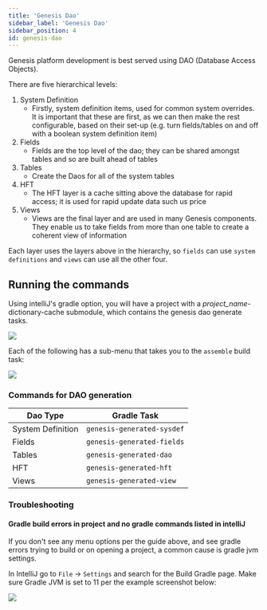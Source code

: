 ```yaml
---
title: 'Genesis Dao'
sidebar_label: 'Genesis Dao'
sidebar_position: 4
id: genesis-dao
---
```


Genesis platform development is best served using DAO (Database Access Objects).

There are five hierarchical levels:

1. System Definition
    - Firstly, system definition items, used for common system overrides. It is important that these are first, as we can then make the rest configurable, based on their set-up (e.g. turn fields/tables on and off with a boolean system definition item)
2. Fields
    - Fields are the top level of the dao; they can be shared amongst tables and so are built ahead of tables
3. Tables
    - Create the Daos for all of the system tables
4. HFT
    - The HFT layer is a cache sitting above the database for rapid access; it is used for rapid update data such us price
5. Views
    - Views are the final layer and are used in many Genesis components. They enable us to take fields from more than one table to create a coherent view of information 

Each layer uses the layers above in the hierarchy, so `fields` can use `system definitions` and `views` can use all the other four.

## Running the commands

Using intelliJ's gradle option, you will have a project with  a _project_name_-dictionary-cache submodule, which contains the genesis dao generate tasks.

![](/img/gradle-intellij-menu.png)

Each of the following has a sub-menu that takes you to the `assemble` build task:

![](/img/gradle-intellij-assemble.png)

### Commands for DAO generation

|Dao Type|Gradle Task|
|--|--|
|System Definition|`genesis-generated-sysdef`|
|Fields|`genesis-generated-fields`|
|Tables|`genesis-generated-dao`|
|HFT|`genesis-generated-hft`|
|Views|`genesis-generated-view`|

### Troubleshooting

#### Gradle build errors in project and no gradle commands listed in intelliJ 

If you don't see any menu options per the guide above, and see gradle errors trying to build or on opening a project, a common cause is gradle jvm settings.

In IntelliJ go to `File` -> `Settings` and search for the Build Gradle page. Make sure Gradle JVM is set to 11 per the example screenshot below:

![](/img/gradle-jvm-version.png)